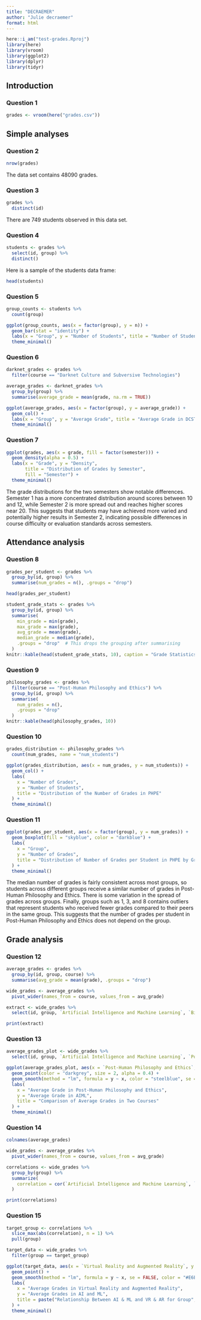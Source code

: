 ```yaml
---
title: "DECRAEMER"
author: "Julie decraemer"
format: html
---
```

```r
here::i_am("test-grades.Rproj")
library(here)
library(vroom)
library(ggplot2)
library(dplyr)
library(tidyr)
```
## Introduction
### Question 1
```r
grades <- vroom(here("grades.csv"))
```
## Simple analyses
### Question 2
```r
nrow(grades)
```
The data set contains 48090 grades.

### Question 3
```r
grades %>%
  distinct(id)
```
There are 749 students observed in this data set.

### Question 4
```r
students <- grades %>%
  select(id, group) %>%
  distinct()
```
Here is a sample of the students data frame:
```r
head(students)
```

### Question 5
```r
group_counts <- students %>%
  count(group)

ggplot(group_counts, aes(x = factor(group), y = n)) +
  geom_bar(stat = "identity") +
  labs(x = "Group", y = "Number of Students", title = "Number of Students per Group") +
  theme_minimal()
```

### Question 6
```r
darknet_grades <- grades %>%
  filter(course == "Darknet Culture and Subversive Technologies")

average_grades <- darknet_grades %>%
  group_by(group) %>%
  summarise(average_grade = mean(grade, na.rm = TRUE))

ggplot(average_grades, aes(x = factor(group), y = average_grade)) +
  geom_col() +
  labs(x = "Group", y = "Average Grade", title = "Average Grade in DCST by Group") +
  theme_minimal()
```
### Question 7
```r
ggplot(grades, aes(x = grade, fill = factor(semester))) +
  geom_density(alpha = 0.5) +
  labs(x = "Grade", y = "Density", 
       title = "Distribution of Grades by Semester",
       fill = "Semester") +
  theme_minimal()
```
The grade distributions for the two semesters show notable differences. Semester 1 has a more concentrated distribution around scores between 10 and 12, while Semester 2 is more spread out and reaches higher scores near 20. This suggests that students may have achieved more varied and potentially higher results in Semester 2, indicating possible differences in course difficulty or evaluation standards across semesters.

## Attendance analysis
### Question 8
```r
grades_per_student <- grades %>%
  group_by(id, group) %>%
  summarise(num_grades = n(), .groups = "drop")

head(grades_per_student)
```
```r
student_grade_stats <- grades %>%
  group_by(id, group) %>%
  summarise(
    min_grade = min(grade),
    max_grade = max(grade),
    avg_grade = mean(grade),
    median_grade = median(grade),
    .groups = "drop"  # This drops the grouping after summarising
  )
knitr::kable(head(student_grade_stats, 10), caption = "Grade Statistics per Student (Sample)")
```
### Question 9
```r
philosophy_grades <- grades %>%
  filter(course == "Post-Human Philosophy and Ethics") %>%
  group_by(id, group) %>%
  summarise(
    num_grades = n(),
    .groups = "drop"
  )
knitr::kable(head(philosophy_grades, 10))
```
### Question 10
```r
grades_distribution <- philosophy_grades %>%
  count(num_grades, name = "num_students")

ggplot(grades_distribution, aes(x = num_grades, y = num_students)) +
  geom_col() +
  labs(
    x = "Number of Grades",
    y = "Number of Students",
    title = "Distribution of the Number of Grades in PHPE"
  ) +
  theme_minimal()
```
### Question 11
```r
ggplot(grades_per_student, aes(x = factor(group), y = num_grades)) +
  geom_boxplot(fill = "skyblue", color = "darkblue") +
  labs(
    x = "Group",
    y = "Number of Grades",
    title = "Distribution of Number of Grades per Student in PHPE by Group"
  ) +
  theme_minimal()
```
The median number of grades is fairly consistent across most groups, so students across different groups receive a similar number of grades in Post-Human Philosophy and Ethics. There is some variation in the spread of grades across groups. Finally, groups such as 1, 3, and 8 contains outliers that represent students who received fewer grades compared to their peers in the same group. This suggests that the number of grades per student in Post-Human Philosophy and Ethics does not depend on the group.

## Grade analysis
### Question 12
```r
average_grades <- grades %>%
  group_by(id, group, course) %>%
  summarise(avg_grade = mean(grade), .groups = "drop")

wide_grades <- average_grades %>%
  pivot_wider(names_from = course, values_from = avg_grade)

extract <- wide_grades %>%
  select(id, group, `Artificial Intelligence and Machine Learning`, `Bioengineering and Genetic Modification`)

print(extract)
```

### Question 13
```r
average_grades_plot <- wide_grades %>%
  select(id, group, `Artificial Intelligence and Machine Learning`, `Post-Human Philosophy and Ethics`)

ggplot(average_grades_plot, aes(x = `Post-Human Philosophy and Ethics`, y = `Artificial Intelligence and Machine Learning`)) +
  geom_point(color = "darkgrey", size = 2, alpha = 0.4) + 
  geom_smooth(method = "lm", formula = y ~ x, color = "steelblue", se = FALSE, linetype = "dashed") + 
  labs(
    x = "Average Grade in Post-Human Philosophy and Ethics",
    y = "Average Grade in AIML",
    title = "Comparison of Average Grades in Two Courses"
  ) +
  theme_minimal()
```
### Question 14
```r
colnames(average_grades)
```
```r
wide_grades <- average_grades %>%
  pivot_wider(names_from = course, values_from = avg_grade)

correlations <- wide_grades %>%
  group_by(group) %>%
  summarize(
    correlation = cor(`Artificial Intelligence and Machine Learning`, `Virtual Reality and Augmented Reality`, use = "complete.obs")
  )

print(correlations)
```

### Question 15
```r
target_group <- correlations %>%
  slice_max(abs(correlation), n = 1) %>%
  pull(group)

target_data <- wide_grades %>%
  filter(group == target_group)

ggplot(target_data, aes(x = `Virtual Reality and Augmented Reality`, y = `Artificial Intelligence and Machine Learning`)) +
  geom_point() +
  geom_smooth(method = "lm", formula = y ~ x, se = FALSE, color = "#E6E6FA") +
  labs(
    x = "Average Grades in Virtual Reality and Augmented Reality",
    y = "Average Grades in AI and ML",
    title = paste("Relationship Between AI & ML and VR & AR for Group", target_group)
  ) +
  theme_minimal()
```

